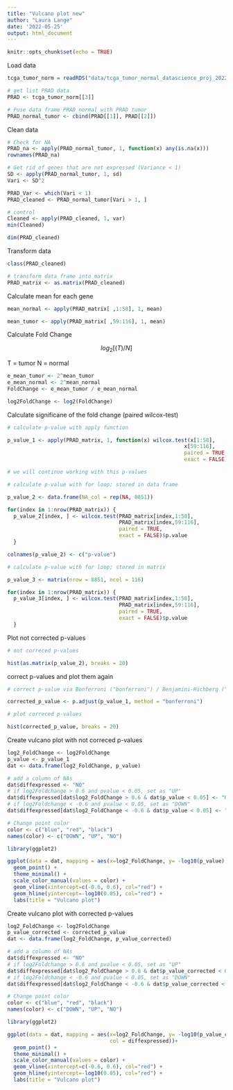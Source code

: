 ```yaml
---
title: "Vulcano plot new"
author: "Laura Lange"
date: '2022-05-25'
output: html_document
---
```


```r
knitr::opts_chunk$set(echo = TRUE)
```

Load data

```r
tcga_tumor_norm = readRDS("data/tcga_tumor_normal_datascience_proj_2022.RDS")
```

```r
# get list PRAD data
PRAD <- tcga_tumor_norm[[3]]

# Fuse data frame PRAD normal with PRAD tumor
PRAD_normal_tumor <- cbind(PRAD[[1]], PRAD[[2]])
```

Clean data 

```r
# Check for NA
PRAD_na <- apply(PRAD_normal_tumor, 1, function(x) any(is.na(x)))
rownames(PRAD_na)

# Get rid of genes that are not expressed (Variance < 1)
SD <- apply(PRAD_normal_tumor, 1, sd)
Vari <- SD^2

PRAD_Var <- which(Vari < 1)
PRAD_cleaned <- PRAD_normal_tumor[Vari > 1, ]

# control
Cleaned <- apply(PRAD_cleaned, 1, var)
min(Cleaned)

dim(PRAD_cleaned)

```
Transform data

```r
class(PRAD_cleaned)

# transform data frame into matrix 
PRAD_matrix <- as.matrix(PRAD_cleaned)

```
Calculate mean for each gene 

```r
mean_normal <- apply(PRAD_matrix[ ,1:58], 1, mean)

mean_tumor <- apply(PRAD_matrix[ ,59:116], 1, mean)
```

Calculate Fold Change 

$$
log_2[(T)/N]
$$

T = tumor 
N = normal 

```r
e_mean_tumor <- 2^mean_tumor
e_mean_normal <- 2^mean_normal
FoldChange <- e_mean_tumor / e_mean_normal

log2FoldChange <- log2(FoldChange)
```

Calculate significane of the fold change (paired wilcox-test)

```r
# calculate p-value with apply function 

p_value_1 <- apply(PRAD_matrix, 1, function(x) wilcox.test(x[1:58], 
                                                         x[59:116], 
                                                         paired = TRUE,
                                                         exact = FALSE)$p.value)

# we will continue working with this p-values
```


```r
# calculate p-value with for loop; stored in data frame

p_value_2 <- data.frame(NA_col = rep(NA, 8851))

for(index in 1:nrow(PRAD_matrix)) {
  p_value_2[index, ] <- wilcox.test(PRAD_matrix[index,1:58], 
                                    PRAD_matrix[index,59:116],
                                    paired = TRUE,
                                    exact = FALSE)$p.value
  }

colnames(p_value_2) <- c("p-value")
```


```r
# calculate p-value with for loop; stored in matrix

p_value_3 <- matrix(nrow = 8851, ncol = 116)

for(index in 1:nrow(PRAD_matrix)) {
  p_value_3[index, ] <- wilcox.test(PRAD_matrix[index,1:58], 
                                    PRAD_matrix[index,59:116],
                                    paired = TRUE,
                                    exact = FALSE)$p.value
  }
```

Plot not corrected p-values 

```r
# not correced p-values 

hist(as.matrix(p_value_2), breaks = 20)
```

correct p-values and plot them again 

```r
# correct p-value via Bonferroni ("bonferroni") / Benjamini-Hichberg ("BH")

corrected_p_value <- p.adjust(p_value_1, method = "bonferroni")

# plot correced p-values 

hist(corrected_p_value, breaks = 20)
```
Create vulcano plot with not correced p-values 

```r
log2_FoldChange <- log2FoldChange
p_value <- p_value_1
dat <- data.frame(log2_FoldChange, p_value)

# add a column of NAs
dat$diffexpressed <- "NO"
# if log2Foldchange > 0.6 and pvalue < 0.05, set as "UP" 
dat$diffexpressed[dat$log2_FoldChange > 0.6 & dat$p_value < 0.05] <- "UP"
# if log2Foldchange < -0.6 and pvalue < 0.05, set as "DOWN"
dat$diffexpressed[dat$log2_FoldChange < -0.6 & dat$p_value < 0.05] <- "DOWN"

# Change point color
color <- c("blue", "red", "black")
names(color) <- c("DOWN", "UP", "NO")

library(ggplot2)

ggplot(data = dat, mapping = aes(x=log2_FoldChange, y= -log10(p_value), col = diffexpressed))+
  geom_point() +
  theme_minimal() +
  scale_color_manual(values = color) +
  geom_vline(xintercept=c(-0.6, 0.6), col="red") +
  geom_hline(yintercept=-log10(0.05), col="red") +
  labs(title = "Vulcano plot")
```

Create vulcano plot with corrected p-values 

```r
log2_FoldChange <- log2FoldChange
p_value_corrected <- corrected_p_value
dat <- data.frame(log2_FoldChange, p_value_corrected)

# add a column of NAs
dat$diffexpressed <- "NO"
# if log2Foldchange > 0.6 and pvalue < 0.05, set as "UP" 
dat$diffexpressed[dat$log2_FoldChange > 0.6 & dat$p_value_corrected < 0.05] <- "UP"
# if log2Foldchange < -0.6 and pvalue < 0.05, set as "DOWN"
dat$diffexpressed[dat$log2_FoldChange < -0.6 & dat$p_value_corrected < 0.05] <- "DOWN"

# Change point color
color <- c("blue", "red", "black")
names(color) <- c("DOWN", "UP", "NO")

library(ggplot2)

ggplot(data = dat, mapping = aes(x=log2_FoldChange, y= -log10(p_value_corrected), 
                                 col = diffexpressed))+
  geom_point() +
  theme_minimal() +
  scale_color_manual(values = color) +
  geom_vline(xintercept=c(-0.6, 0.6), col="red") +
  geom_hline(yintercept=-log10(0.05), col="red") +
  labs(title = "Vulcano plot")
```

